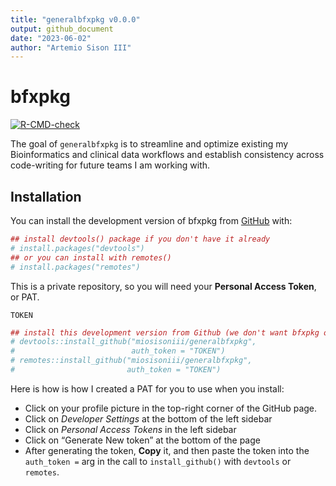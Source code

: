 ```yaml
---
title: "generalbfxpkg v0.0.0"
output: github_document
date: "2023-06-02"
author: "Artemio Sison III"
---
```


<!-- README.md is generated from README.Rmd. Please edit that file -->

# bfxpkg

<!-- badges: start -->
[![R-CMD-check](https://github.com/miosisoniii/generalbfxpkg/actions/workflows/R-CMD-check.yaml/badge.svg)](https://github.com/miosisoniii/generalbfxpkg/actions/workflows/R-CMD-check.yaml)
<!-- badges: end -->

The goal of `generalbfxpkg` is to streamline and optimize existing my Bioinformatics and clinical data workflows and establish consistency across code-writing for future teams I am working with.

## Installation

You can install the development version of bfxpkg from [GitHub](https://github.com/) with:

```r
## install devtools() package if you don't have it already
# install.packages("devtools")
## or you can install with remotes()
# install.packages("remotes")
```

This is a private repository, so you will need your **Personal Access Token**, or PAT. 

`TOKEN`

```r
## install this development version from Github (we don't want bfxpkg on CRAN)
# devtools::install_github("miosisoniii/generalbfxpkg",
#                          auth_token = "TOKEN")
# remotes::install_github("miosisoniii/generalbfxpkg", 
#                         auth_token = "TOKEN")
```

Here is how is how I created a PAT for you to use when you install:

- Click on your profile picture in the top-right corner of the GitHub page.
- Click on *Developer Settings* at the bottom of the left sidebar
- Click on *Personal Access Tokens* in the left sidebar
- Click on "Generate New token" at the bottom of the page
- After generating the token, **Copy** it, and then paste the token into the `auth_token = ` arg in the call to `install_github()` with `devtools` or `remotes`.
